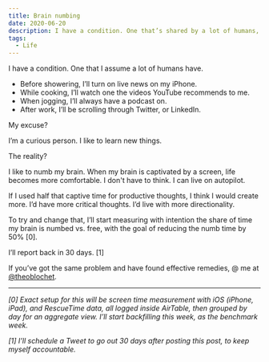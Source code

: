```yaml
---
title: Brain numbing
date: 2020-06-20
description: I have a condition. One that’s shared by a lot of humans, but doesn’t get talked about enough.
tags:
  - Life
---
```


I have a condition. One that I assume a lot of humans have.

* Before showering, I’ll turn on live news on my iPhone.
* While cooking, I’ll watch one the videos YouTube recommends to me.
* When jogging, I’ll always have a podcast on.
* After work, I’ll be scrolling through Twitter, or LinkedIn. 

My excuse? 

I’m a curious person. I like to learn new things.  


The reality? 

I like to numb my brain. When my brain is captivated by a screen, life becomes more comfortable. I don't have to think. I can live on autopilot. 

If I used half that captive time for productive thoughts, I think I would create more. I’d have more critical thoughts. I’d live with more directionality. 

To try and change that, I’ll start measuring with intention the share of time my brain is numbed vs. free, with the goal of reducing the numb time by 50% [0].

I’ll report back in 30 days. [1]

If you’ve got the same problem and have found effective remedies, @ me at [@theoblochet](https://www.twitter.com/theoblochet).

---

_[0] Exact setup for this will be screen time measurement with iOS (iPhone, iPad), and RescueTime data, all logged inside AirTable, then grouped by day for an aggregate view. I’ll start backfilling this week, as the benchmark week._

_[1] I’ll schedule a Tweet to go out 30 days after posting this post, to keep myself accountable._